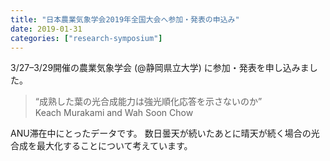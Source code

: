 ```yaml
---
title: "日本農業気象学会2019年全国大会へ参加・発表の申込み"
date: 2019-01-31
categories: ["research-symposium"]
---
```


3/27--3/29開催の農業気象学会 (@静岡県立大学) に参加・発表を申し込みました。

> “成熟した葉の光合成能力は強光順化応答を示さないのか”  
> Keach Murakami and Wah Soon Chow

ANU滞在中にとったデータです。
数日曇天が続いたあとに晴天が続く場合の光合成を最大化することについて考えています。
